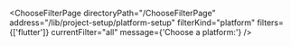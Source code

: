 

<ChooseFilterPage
  directoryPath="/ChooseFilterPage"
  address="/lib/project-setup/platform-setup"
  filterKind="platform"
  filters={['flutter']}
  currentFilter="all"
  message={'Choose a platform:'}
/>
